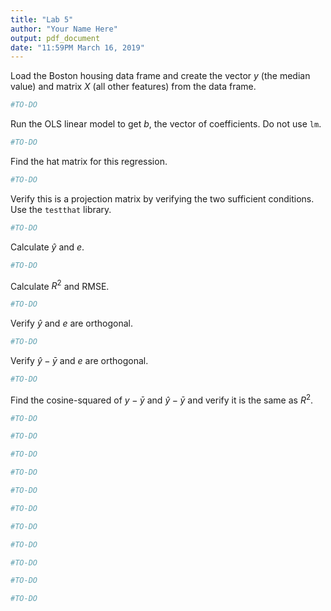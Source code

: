 ```yaml
---
title: "Lab 5"
author: "Your Name Here"
output: pdf_document
date: "11:59PM March 16, 2019"
---
```


Load the Boston housing data frame and create the vector $y$ (the median value) and matrix $X$ (all other features) from the data frame.

```r
#TO-DO
```

Run the OLS linear model to get $b$, the vector of coefficients. Do not use `lm`.

```r
#TO-DO
```

Find the hat matrix for this regression.

```r
#TO-DO
```

Verify this is a projection matrix by verifying the two sufficient conditions. Use the `testthat` library.

```r
#TO-DO
```

Calculate $\hat{y}$ and $e$.

```r
#TO-DO
```

Calculate $R^2$ and RMSE.

```r
#TO-DO
```

Verify $\hat{y}$ and $e$ are orthogonal.

```r
#TO-DO
```

Verify $\hat{y} - \bar{y}$ and $e$ are orthogonal.

```r
#TO-DO
```

Find the cosine-squared of $y - \bar{y}$ and $\hat{y} - \bar{y}$ and verify it is the same as $R^2$.

```r
#TO-DO
```



```r
#TO-DO
```



```r
#TO-DO
```



```r
#TO-DO
```



```r
#TO-DO
```



```r
#TO-DO
```



```r
#TO-DO
```



```r
#TO-DO
```



```r
#TO-DO
```



```r
#TO-DO
```



```r
#TO-DO
```



